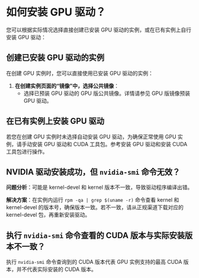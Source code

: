 # 如何安装 GPU 驱动？

您可以根据实际情况选择直接创建已安装 GPU 驱动的实例，或在已有实例上自行安装 GPU 驱动：

## 创建已安装 GPU 驱动的实例

在创建 GPU 实例时，您可以直接使用已安装 GPU 驱动的实例：

1. **在创建实例页面的“镜像”中，选择公共镜像**：
   - 选择已预装 GPU 驱动的 GPU 版公共镜像。详情请参见 GPU 版镜像预装 GPU 驱动。

## 在已有实例上安装 GPU 驱动

若您在创建 GPU 实例时未选择自动安装 GPU 驱动，为确保正常使用 GPU 实例，请手动安装 GPU 驱动和 CUDA 工具包。参考安装 GPU 驱动和安装 CUDA 工具包进行操作。

## NVIDIA 驱动安装成功，但 `nvidia-smi` 命令无效？

**问题分析**：可能是 kernel-devel 和 kernel 版本不一致，导致驱动程序编译出错。

**解决方案**：在实例内运行 `rpm -qa | grep $(uname -r)` 命令查看 kernel 和 kernel-devel 的版本号，确保版本一致。若不一致，请从正规渠道下载对应的 kernel-devel 包，再重新安装驱动。

## 执行 `nvidia-smi` 命令查看的 CUDA 版本与实际安装版本不一致？

执行 `nvidia-smi` 命令查询到的 CUDA 版本代表 GPU 实例支持的最高 CUDA 版本，并不代表实际安装的 CUDA 版本。
